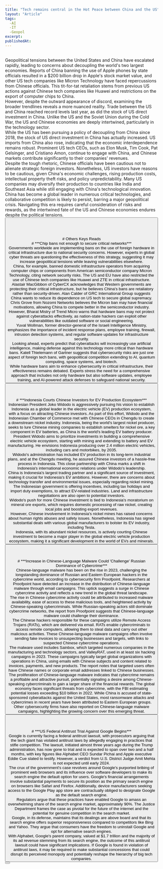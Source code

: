 ```yaml
---
title: "Tech remains central in the Hot Peace between China and the US"
layout: "Article"
tags: 
  -AI 
  -IT
  -Geopol
excerpt:
publishedAt:
---
```

<br/>
Geopolitical tensions between the United States and China have escalated rapidly, leading to concerns about decoupling the world's two largest economies. Reports of China banning the use of Apple phones by state officials resulted in a $200 billion drop in Apple's stock market value, and other US tech companies like Micron Technology have faced repercussions from Chinese officials. This tit-for-tat retaliation stems from previous US actions against Chinese tech companies like Huawei and restrictions on the export of computer chips to China.
<br/>
However, despite the outward appearance of discord, examining the broader trendlines reveals a more nuanced reality. Trade between the US and China reached record levels last year, as did the stock of US direct investment in China. Unlike the US and the Soviet Union during the Cold War, the US and Chinese economies are deeply intertwined, particularly in the technology sector.
<br/>
While the US has been pursuing a policy of decoupling from China since 2018, the stock of US direct investment in China has actually increased. US imports from China also rose, indicating that the economic interdependence remains robust. Prominent US tech CEOs, such as Elon Musk, Tim Cook, Pat Gelsinger, and Cristiano Amon, continue to engage with China, and Chinese markets contribute significantly to their companies' revenues.
<br/>
Despite the tough rhetoric, Chinese officials have been cautious not to alienate strategic foreign investors. Nonetheless, US investors have reasons to be cautious, given China's economic challenges, rising production costs, intellectual property theft risks, and policy unpredictability. Many US companies may diversify their production to countries like India and Southeast Asia while still engaging with China's technological innovation.
<br/>
China has become a global leader in numerous critical technologies, and collaborative competition is likely to persist, barring a major geopolitical crisis. Navigating this era requires careful consideration of risks and rewards, as the intertwined fate of the US and Chinese economies endures despite the political tensions.
<br/>
<Button
  address="https://www-ft-com.ezp.lib.cam.ac.uk/content/4dda44db-1795-4c1c-8e77-bd7fcaba3a71"
  text="Source"
/>
<br/>
<br/>
<br/>
<br/>
# Others Keys Reads
<br/>
# ***Chip bans not enough to secure critical networks***
<br/>
Governments worldwide are implementing bans on the use of foreign hardware in critical infrastructure due to national security concerns. However, experts in global cyber threats are questioning the effectiveness of this strategy, suggesting it may increase geopolitical tensions while leaving vulnerabilities elsewhere.
<br/>
China, for example, banned domestic infrastructure operators from acquiring computer chips or components from American semiconductor company Micron Technology, citing network security risks. The US and EU have also restricted the use of Chinese tech companies like Huawei and ZTE in critical infrastructure.
<br/>
Alastair MacGibbon of CyberCX acknowledges that Western governments are protecting their critical infrastructure, but he believes China's bans are retaliatory rather than security-driven. Alan Calder of GRC International Group suggests China wants to reduce its dependence on US tech to secure global supremacy.
<br/>
Chris Grove from Nozomi Networks believes the Micron ban may have financial motivations, allowing China to compete better in the semiconductor industry. However, Bharat Mistry of Trend Micro warns that hardware bans may not protect against cyberattacks effectively, as nation-state hackers can exploit other vulnerabilities like outdated software or social engineering.
<br/>
Yuval Wollman, former director-general of the Israeli Intelligence Ministry, emphasizes the importance of incident response plans, employee training, firewall, intrusion detection systems, and regular software updates for infrastructure security.
<br/>
Looking ahead, experts predict that cyberattacks will increasingly use artificial intelligence, making defense against this technology more critical than hardware bans. Katell Thielemann of Gartner suggests that cybersecurity risks are just one aspect of foreign tech bans, with geopolitical competition extending to AI, quantum computing, space systems, and biotech.
<br/>
While hardware bans aim to enhance cybersecurity in critical infrastructure, their effectiveness remains debated. Experts stress the need for a comprehensive approach that includes not only hardware but also software updates, employee training, and AI-powered attack defenses to safeguard national security.
<br/>
<Button
  address="https://www.ft.com/content/c68eeade-ae48-4624-bb6e-b1dfd4407b2b"
  text="Source"
/>
<br/>
<br/>
<br/>
# ***Indonesia Courts Chinese Investors for EV Production Ecosystem***
<br/>
Indonesian President Joko Widodo is aggressively pursuing his vision to establish Indonesia as a global leader in the electric vehicle (EV) production ecosystem, with a focus on attracting Chinese investors. As part of this effort, Widodo and the Indonesian Chamber of Commerce met with Chinese CEOs in Chengdu to create a downstream nickel industry. Indonesia, being the world's largest nickel producer, seeks to lure Chinese mining companies to establish smelters for nickel ore, a key component in EV batteries, as China is the world's leading EV battery producer.
<br/>
President Widodo aims to prioritize investments in building a comprehensive electric vehicle ecosystem, starting with mining and extending to battery and EV manufacturing. He envisions Indonesia producing over 2.4 million electric vehicles, including cars and motorbikes, by 2035.
<br/>
Widodo's administration has included EV production in its long-term industrial plans, and at the Chengdu meeting, he assured Chinese investors of a hassle-free process in Indonesia. This close partnership with China marks a shift in Indonesia's international economic relations under Widodo's leadership.
<br/>
China is Indonesia's largest trading partner and a significant source of investment, making it crucial for Indonesia's EV ambitions. However, there are concerns about technology transfer and environmental issues, especially regarding nickel mining.
<br/>
The Indonesian government is offering incentives, including tax holidays and import duty exemptions, to attract EV-related industries. Land and infrastructure negotiations are also open to potential investors.
<br/>
Widodo's push for more Chinese investment is tied to Indonesia's moratorium on mineral ore exports, which requires domestic processing of raw nickel, creating local jobs and boosting export revenues.
<br/>
However, Chinese involvement in Indonesia's nickel mines has raised concerns about human rights abuses and safety issues. Nonetheless, Indonesia has signed substantial deals with various global manufacturers to bolster its EV industry, including Tesla.
<br/>
Indonesia, with its abundant nickel resources, is actively courting Chinese investment to become a major player in the global electric vehicle production ecosystem, making it a significant development in the world of EVs and minerals.
<br/>
<Button
  address="https://www.voanews.com/a/indonesia-courts-chinese-investors-for-ev-production-ecosystem-/7212395.html"
  text="Source"
/>
<br/>
<br/>
<br/>
# ***Increase in Chinese-Language Malware Could 'Challenge' Russian Dominance of Cybercrime***
<br/>
Chinese-language malware has been on the rise in 2023, challenging the longstanding dominance of Russian and Eastern European hackers in the cybercrime world, according to cybersecurity firm Proofpoint. Researchers at Proofpoint have detected an increase in the distribution of Chinese-language malware through email campaigns. This uptick suggests a surge in Chinese cybercrime activity and reflects a new trend in the global threat landscape.
<br/>
The rise in Chinese cybercrime activity could be attributed to increased malware availability, ease of access to these malicious tools, and heightened activity by Chinese-speaking cybercriminals. While Russian-speaking actors still dominate cybercrime networks, the report from Proofpoint suggests that Chinese-language malware could challenge their dominance.
<br/>
The Chinese hackers responsible for these campaigns utilize Remote Access Trojans (RATs), which are delivered via email. RATs enable cybercriminals to access remote computers, allowing them to steal data and carry out other malicious activities. These Chinese-language malware campaigns often involve sending fake invoices to unsuspecting businesses and targets, with links to suspected Chinese cybercrime operations.
<br/>
The malware used includes Sainbox, which targeted numerous companies in the manufacturing and technology sectors, and ValleyRAT, used in at least six hacking campaigns in 2023. These campaigns typically target global organizations with operations in China, using emails with Chinese subjects and content related to invoices, payments, and new products. The report notes that targeted users often have Chinese names or corporate email addresses linked to Chinese businesses.
<br/>
The proliferation of Chinese-language malware indicates that cybercrime remains a profitable and attractive pursuit, potentially signaling a desire among Chinese-speaking cybercriminals to gain a larger share of the financial rewards. The global economy faces significant threats from cybercrime, with the FBI estimating potential losses exceeding $10 billion in 2022. While China is accused of state-sponsored cyberattacks against the United States, most ransomware attacks and cybercrimes in recent years have been attributed to Eastern European groups. Other cybersecurity firms have also reported on Chinese-language malware campaigns, highlighting the growing concern over this emerging threat.
<br/>
<Button
  address="https://www.voanews.com/a/report-increase-in-chinese-language-malware-could-challenge-russian-dominance-of-cybercrime-/7276841.html"
  text="Source"
/>
<br/>
<br/>
<br/>
# ***US Federal Antitrust Trial Against Google Begins***
<br/>
Google is currently facing a federal antitrust lawsuit, with prosecutors arguing that the tech giant has violated antitrust laws by allegedly engaging in practices that stifle competition. The lawsuit, initiated almost three years ago during the Trump administration, has now gone to trial and is expected to span over two and a half months, with key figures like Alphabet CEO Sundar Pichai and Apple executive Eddie Cue slated to testify. However, a verdict from U.S. District Judge Amit Mehta is not expected until early 2024.
<br/>
The crux of the government's case revolves around Google's purported bribing of prominent web browsers and its influence over software developers to make its search engine the default option for users. Google's financial arrangements involve substantial payments to secure its position as the primary search engine on browsers like Safari and Firefox. Additionally, device manufacturers seeking access to the Google Play app store are contractually obliged to designate Google as the default search engine.
<br/>
Regulators argue that these practices have enabled Google to amass an overwhelming share of the search engine market, approximately 90%. The Justice Department frames the case as pivotal for the future of the internet and the potential for genuine competition in the search market.
<br/>
Google, in its defense, maintains that its dealings are above board and that its search engine offers superior responsiveness compared to competitors like Bing and Yahoo. They argue that consumers have the freedom to uninstall Google and opt for alternative search engines.
<br/>
With Alphabet, Google's parent company, valued at $1.7 trillion and the majority of its ad revenue stemming from its search engine, the outcome of this antitrust lawsuit could have significant implications. If Google is found in violation of antitrust laws, it may be required to make substantial concessions that could disrupt its perceived monopoly and potentially reshape the hierarchy of big tech companies.
<br/>
<Button
  address="https://www.voanews.com/a/china-and-eu-hold-talks-on-ai-cross-border-data-flow-/7274103.html"
  text="Source"
/>
